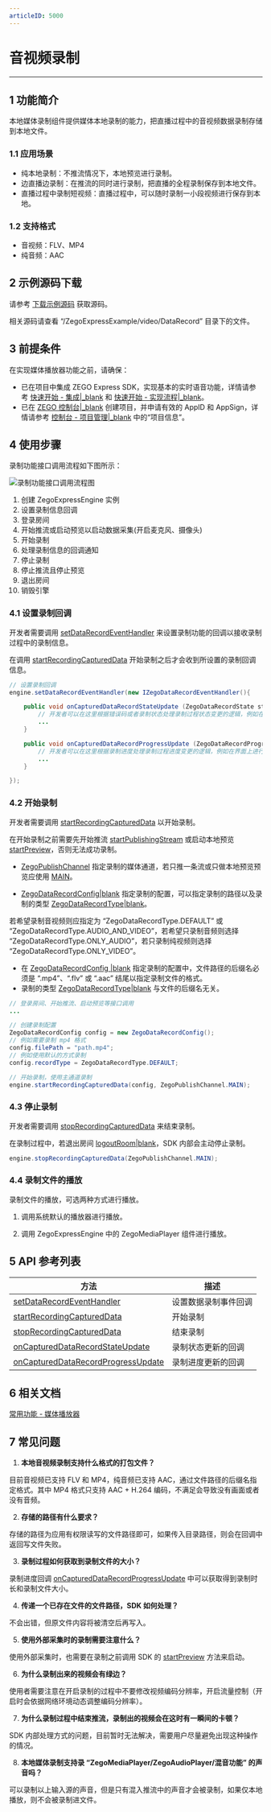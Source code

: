 ```yaml
---
articleID: 5000
---
```

# 音视频录制

- - -

## 1 功能简介

本地媒体录制组件提供媒体本地录制的能力，把直播过程中的音视频数据录制存储到本地文件。

### 1.1 应用场景
- 纯本地录制：不推流情况下，本地预览进行录制。
- 边直播边录制：在推流的同时进行录制，把直播的全程录制保存到本地文件。
- 直播过程中录制短视频：直播过程中，可以随时录制一小段视频进行保存到本地。

### 1.2 支持格式

- 音视频：FLV、MP4
- 纯音频：AAC

## 2 示例源码下载

请参考 [下载示例源码](#3125) 获取源码。

相关源码请查看 “/ZegoExpressExample/video/DataRecord” 目录下的文件。


## 3 前提条件

在实现媒体播放器功能之前，请确保：

- 已在项目中集成 ZEGO Express SDK，实现基本的实时语音功能，详情请参考 [快速开始 - 集成\|_blank](!ExpressAudioSDK-Integration/SDK_Integration) 和 [快速开始 - 实现流程\|_blank](!ExpressAudioSDK-Integration/Solution_Implementation)。
- 已在 [ZEGO 控制台\|_blank](https://console.zego.im) 创建项目，并申请有效的 AppID 和 AppSign，详情请参考 [控制台 - 项目管理\|_blank](#12107) 中的“项目信息”。

## 4 使用步骤

录制功能接口调用流程如下图所示：

![录制功能接口调用流程图](/Pics/Android/ExpressSDK/record/express_record_process.png)

1. 创建 ZegoExpressEngine 实例
2. 设置录制信息回调
3. 登录房间
4. 开始推流或启动预览以启动数据采集(开启麦克风、摄像头)
5. 开始录制
6. 处理录制信息的回调通知
7. 停止录制
8. 停止推流且停止预览
9. 退出房间
10. 销毁引擎

### 4.1 设置录制回调

开发者需要调用 [setDataRecordEventHandler](/zh/api?doc=Express_Video_SDK_API~Java~class~im-zego-zegoexpress-zego-express-engine#set-data-record-event-handler) 来设置录制功能的回调以接收录制过程中的录制信息。


<div class = 'mk-warning'>

在调用 [startRecordingCapturedData](/zh/api?doc=Express_Video_SDK_API~Java~class~im-zego-zegoexpress-zego-express-engine#start-recording-captured-data) 开始录制之后才会收到所设置的录制回调信息。
</div>

```java
// 设置录制回调
engine.setDataRecordEventHandler(new IZegoDataRecordEventHandler(){

    public void onCapturedDataRecordStateUpdate (ZegoDataRecordState state, int errorCode, ZegoDataRecordConfig config, ZegoPublishChannel channel){
        // 开发者可以在这里根据错误码或者录制状态处理录制过程状态变更的逻辑，例如在界面上进行 UI 的提示等
        ...
    }

    public void onCapturedDataRecordProgressUpdate (ZegoDataRecordProgress progress, ZegoDataRecordConfig config, ZegoPublishChannel channel){
        // 开发者可以在这里根据录制进度处理录制过程进度变更的逻辑，例如在界面上进行 UI 的提示等
        ...
    }

});
```

### 4.2 开始录制

开发者需要调用 [startRecordingCapturedData](/zh/api?doc=Express_Video_SDK_API~Java~class~im-zego-zegoexpress-zego-express-engine#start-recording-captured-data) 以开始录制。

<div class = 'mk-warning'>

在开始录制之前需要先开始推流 [startPublishingStream](/zh/api?doc=Express_Video_SDK_API~Java~class~im-zego-zegoexpress-zego-express-engine#start-publishing-stream) 或启动本地预览 [startPreview](/zh/api?doc=Express_Video_SDK_API~Java~class~im-zego-zegoexpress-zego-express-engine#start-preview)，否则无法成功录制。
</div>

- [ZegoPublishChannel](/zh/api?doc=Express_Video_SDK_API~Java~enum~im-zego-zegoexpress-constants-zego-publish-channel#public-attrib-lists) 指定录制的媒体通道，若只推一条流或只做本地预览预览应使用 [MAIN](/zh/api?doc=Express_Video_SDK_API~Java~enum~im-zego-zegoexpress-constants-zego-publish-channel#main)。  
  
- [ZegoDataRecordConfig\|blank](/zh/api?doc=Express_Video_SDK_API~Java~class~im-zego-zegoexpress-entity-zego-data-record-config) 指定录制的配置，可以指定录制的路径以及录制的类型 [ZegoDataRecordType\|blank](/zh/api?doc=Express_Video_SDK_API~Java~enum~im-zego-zegoexpress-constants-zego-data-record-type)。 
 
若希望录制音视频则应指定为 “ZegoDataRecordType.DEFAULT” 或 “ZegoDataRecordType.AUDIO_AND_VIDEO”，若希望只录制音频则选择 “ZegoDataRecordType.ONLY_AUDIO”，若只录制纯视频则选择 “ZegoDataRecordType.ONLY_VIDEO”。

<div class = 'mk-warning'>

- 在 [ZegoDataRecordConfig \|blank](/zh/api?doc=Express_Video_SDK_API~Java~class~im-zego-zegoexpress-entity-zego-data-record-config) 指定录制的配置中，文件路径的后缀名必须是 “.mp4”、“.flv” 或 “.aac” 结尾以指定录制文件的格式。
- 录制的类型 [ZegoDataRecordType\|blank](/zh/api?doc=Express_Video_SDK_API~Java~enum~im-zego-zegoexpress-constants-zego-data-record-type) 与文件的后缀名无关。
</div>

```java
// 登录房间、开始推流、启动预览等接口调用
...

// 创建录制配置
ZegoDataRecordConfig config = new ZegoDataRecordConfig();
// 例如需要录制 mp4 格式
config.filePath = "path.mp4";
// 例如使用默认的方式录制
config.recordType = ZegoDataRecordType.DEFAULT;

// 开始录制，使用主通道录制
engine.startRecordingCapturedData(config, ZegoPublishChannel.MAIN);

```

### 4.3 停止录制

开发者需要调用 [stopRecordingCapturedData](/zh/api?doc=Express_Video_SDK_API~Java~class~im-zego-zegoexpress-zego-express-engine#stop-recording-captured-data) 来结束录制。

<div class = 'mk-warning'>

在录制过程中，若退出房间 [logoutRoom\|blank](/zh/api?doc=Express_Video_SDK_API~Java~class~im-zego-zegoexpress-zego-express-engine#logout-room)，SDK 内部会主动停止录制。
</div>


```java
engine.stopRecordingCapturedData(ZegoPublishChannel.MAIN);
```

### 4.4 录制文件的播放

录制文件的播放，可选两种方式进行播放。

1. 调用系统默认的播放器进行播放。

2. 调用 ZegoExpressEngine 中的 ZegoMediaPlayer 组件进行播放。

## 5 API 参考列表

方法 | 描述
---- | ----
[setDataRecordEventHandler](/zh/api?doc=Express_Video_SDK_API~Java~class~im-zego-zegoexpress-zego-express-engine#set-data-record-event-handler) | 设置数据录制事件回调
[startRecordingCapturedData](/zh/api?doc=Express_Video_SDK_API~Java~class~im-zego-zegoexpress-zego-express-engine#start-recording-captured-data) | 开始录制
[stopRecordingCapturedData](/zh/api?doc=Express_Video_SDK_API~Java~class~im-zego-zegoexpress-zego-express-engine#stop-recording-captured-data) | 结束录制
[onCapturedDataRecordStateUpdate](/zh/api?doc=Express_Video_SDK_API~Java~class~im-zego-zegoexpress-callback-i-zego-data-record-event-handler#on-captured-data-record-state-update) | 录制状态更新的回调
[onCapturedDataRecordProgressUpdate](/zh/api?doc=Express_Video_SDK_API~Java~class~im-zego-zegoexpress-callback-i-zego-data-record-event-handler#on-captured-data-record-progress-update) | 录制进度更新的回调

## 6 相关文档

[常用功能 - 媒体播放器](#1153)

## 7 常见问题

1. **本地音视频录制支持什么格式的打包文件？**

  目前音视频已支持 FLV 和 MP4，纯音频已支持 AAC，通过文件路径的后缀名指定格式。其中 MP4 格式只支持 AAC + H.264 编码，不满足会导致没有画面或者没有音频。

2. **存储的路径有什么要求？**

  存储的路径为应用有权限读写的文件路径即可，如果传入目录路径，则会在回调中返回写文件失败。

3. **录制过程如何获取到录制文件的大小？**

  录制进度回调 [onCapturedDataRecordProgressUpdate](/zh/api?doc=Express_Video_SDK_API~Java~class~im-zego-zegoexpress-callback-i-zego-data-record-event-handler#on-captured-data-record-progress-update) 中可以获取得到录制时长和录制文件大小。

4. **传递一个已存在文件的文件路径，SDK 如何处理？**

  不会出错，但原文件内容将被清空后再写入。

5. **使用外部采集时的录制需要注意什么？**

  使用外部采集时，也需要在录制之前调用 SDK 的 [startPreview](/zh/api?doc=Express_Video_SDK_API~Java~class~im-zego-zegoexpress-zego-express-engine#start-preview) 方法来启动。

6. **为什么录制出来的视频会有绿边？**

  使用者需要注意在开启录制的过程中不要修改视频编码分辨率，开启流量控制（开启时会依据网络环境动态调整编码分辨率）。

7. **为什么录制过程中结束推流，录制出的视频会在这时有一瞬间的卡顿？**

  SDK 内部处理方式的问题，目前暂时无法解决，需要用户尽量避免出现这种操作的情况。

8. **本地媒体录制支持录 “ZegoMediaPlayer/ZegoAudioPlayer/混音功能” 的声音吗？**

  可以录制以上输入源的声音，但是只有混入推流中的声音才会被录制，如果仅本地播放，则不会被录制进文件。
